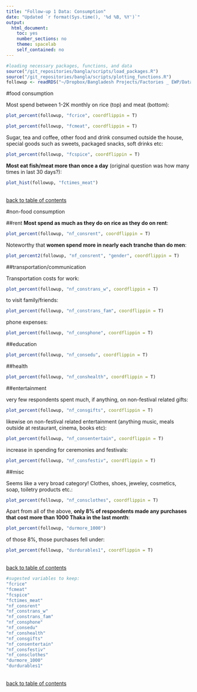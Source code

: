 ```yaml
---
title: "Follow-up 1 Data: Consumption"
date: "Updated `r format(Sys.time(), '%d %B, %Y')`"
output: 
  html_document:
    toc: yes
    number_sections: no
    theme: spacelab
    self_contained: no
---
```

```r
#loading necessary packages, functions, and data
source("/git_repositories/bangla/scripts/load_packages.R")
source("/git_repositories/bangla/scripts/plotting_functions.R")
followup <- readRDS("~/Dropbox/Bangladesh Projects/Factories _ EWP/Data/follow_up/in_process_data/cleaned_followup.RDS")
```

#food consumption

Most spend between 1-2K monthly on rice (top) and meat (bottom):
```r
plot_percent(followup, "fcrice", coordflippin = T) 
```

```r
plot_percent(followup, "fcmeat", coordflippin = T) 
```

Sugar, tea and coffee, other food and drink consumed outside the house, special goods such as sweets, packaged snacks, soft drinks etc:
```r
plot_percent(followup, "fcspice", coordflippin = T) 
```

**Most eat fish/meat more than once a day** (original question was how many times in last 30 days?):

```r
plot_hist(followup, "fctimes_meat")
```

\
[back to table of contents](#TOC)

#non-food consumption

##rent
**Most spend as much as they do on rice as they do on rent**:
```r
plot_percent(followup, "nf_consrent", coordflippin = T) 
```

Noteworthy that **women spend more in nearly each tranche than do men**:
```r
plot_percent2(followup, "nf_consrent", "gender", coordflippin = T)
```

##transportation/communication

Transportation costs for work:
```r
plot_percent(followup, "nf_constrans_w", coordflippin = T) 
```

to visit family/friends: 
```r
plot_percent(followup, "nf_constrans_fam", coordflippin = T) 
```

phone expenses:
```r
plot_percent(followup, "nf_consphone", coordflippin = T) 
```

##education

```r
plot_percent(followup, "nf_consedu", coordflippin = T) 
```

##health

```r
plot_percent(followup, "nf_conshealth", coordflippin = T) 
```

##entertainment

very few respondents spent much, if anything, on non-festival related gifts:
```r
plot_percent(followup, "nf_consgifts", coordflippin = T) 
```

likewise on non-festival related entertainment (anything music, meals outside at restaurant, cinema, books etc):
```r
plot_percent(followup, "nf_consentertain", coordflippin = T) 
```

increase in spending for ceremonies and festivals:
```r
plot_percent(followup, "nf_consfestiv", coordflippin = T) 
```

##misc

Seems like a very broad category! Clothes, shoes, jeweley, cosmetics, soap, toiletry products etc.:
```r
plot_percent(followup, "nf_consclothes", coordflippin = T) 
```

Apart from all of the above, **only 8% of respondents made any purchases that cost more than 1000 Thaka in the last month**:
```r
plot_percent(followup, "durmore_1000")
```

of those 8%, those purchases fell under:
```r
plot_percent(followup, "durdurables1", coordflippin = T)
```

\
[back to table of contents](#TOC)

```r
#sugested variables to keep:
"fcrice"
"fcmeat"
"fcspice"
"fctimes_meat"
"nf_consrent"
"nf_constrans_w"
"nf_constrans_fam"
"nf_consphone"          
"nf_consedu"           
"nf_conshealth"         
"nf_consgifts"          
"nf_consentertain"
"nf_consfestiv"         
"nf_consclothes"  
"durmore_1000"         
"durdurables1" 
```


\
[back to table of contents](#TOC)



